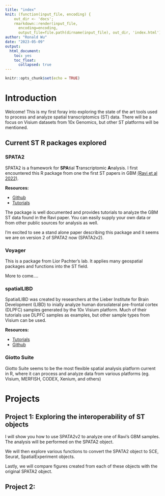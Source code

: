 ```yaml
---
title: "index"
knit: (function(input_file, encoding) {
    out_dir <- 'docs';
    rmarkdown::render(input_file,
      encoding=encoding,
      output_file=file.path(dirname(input_file), out_dir, 'index.html'))})
author: "Ronald Wu"
date: "2023-05-09"
output: 
  html_document:
    toc: yes
    toc_float:
      collapsed: true
---
```


```r
knitr::opts_chunk$set(echo = TRUE)
```

# Introduction

Welcome! This is my first foray into exploring the state of the art tools used to process and analyze spatial transcriptomics (ST) data. There will be a focus on Visium datasets from 10x Genomics, but other ST platforms will be mentioned.

## Current ST R packages explored {.tabset}

### SPATA2

SPATA2 is a framework for **SPA**tial **T**ranscriptomic **A**nalysis. I first encountered this R package from one the first ST papers in GBM [(Ravi et al 2022)](https://www.cell.com/cancer-cell/fulltext/S1535-6108(22)00220-3).

**Resources:**

-   [Github](https://github.com/theMILOlab/SPATA2)
-   [Tutorials](https://themilolab.github.io/SPATA2/)

The package is well documented and provides tutorials to analyze the GBM ST data found in the Ravi paper. You can easily supply your own data or from other public sources for analysis as well.

I'm excited to see a stand alone paper describing this package and it seems we are on version 2 of SPATA2 now (SPATA2v2).

### Voyager

This is a package from Lior Pachter's lab. It applies many geospatial packages and functions into the ST field.

More to come....

### spatialLIBD

SpatialLIBD was created by researchers at the Lieber Institute for Brain Development (LIBD) to inially analyze human dorsolateral pre-frontal cortex (DLPFC) samples generated by the 10x Visium platform. Much of their tutorials use DLPFC samples as examples, but other sample types from Visium can be used.

**Resources:**

-   [Tutorials](https://research.libd.org/spatialLIBD/articles/spatialLIBD.html)
-   [Github](https://github.com/LieberInstitute/spatialLIBD/)

### Giotto Suite

Giotto Suite seems to be the most flexible spatial analysis platform current in R, where it can process and analyze data from various platforms (eg. Visium, MERFISH, CODEX, Xenium, and others)

# Projects

## Project 1: Exploring the interoperability of ST objects

I will show you how to use SPATA2v2 to analyze one of Ravi's GBM samples. The analysis will be performed on the SPATA2 object.

We will then explore various functions to convert the SPATA2 object to SCE, Seurat, SpatialExperiment objects.

Lastly, we will compare figures created from each of these objects with the original SPATA2 object.

## Project 2:
